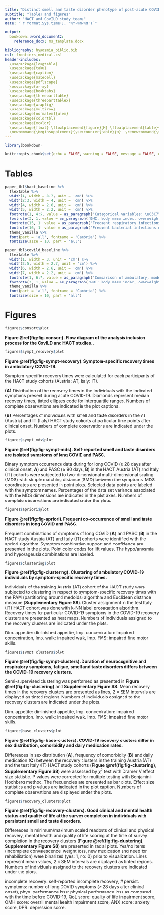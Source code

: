 ---
title: "Distinct smell and taste disorder phenotype of post-acute COVID-19 sequelae"
subtitle: "Tables and figures"
author: "HACT and CovILD study teams"
date: "`r format(Sys.time(), '%Y-%m-%d')`"

output: 
  bookdown::word_document2:   
    reference_docx: ms_template.docx
    
bibliography: hyposmia_biblio.bib
csl: frontiers_medical.csl
header-includes:
  \usepackage{longtable}
  \usepackage{tabu}
  \usepackage{caption}
  \usepackage{makecell}
  \usepackage{pdflscape}
  \usepackage{array}
  \usepackage{booktabs}
  \usepackage{threeparttable}
  \usepackage{threeparttablex}
  \usepackage{wrapfig}
  \usepackage{multirow}
  \usepackage[normalem]{ulem}
  \usepackage{colortbl}
  \usepackage{xcolor}
  \usepackage{float} \floatplacement{figure}{H} \floatplacement{table}{H}
  \newcommand{\beginsupplement}{\setcounter{table}{0}  \renewcommand{\thetable}{S\arabic{table}}       \setcounter{figure}{0} \renewcommand{\thefigure}{S\arabic{figure}}}
---

```{r, setup, include = FALSE}

library(bookdown)

knitr::opts_chunk$set(echo = FALSE, warning = FALSE, message = FALSE, dev = "png", dpi = 600)


```

\newpage

# Tables

```{r tab-hact, tab.cap = 'Baseline characteristic of the HACT study Austria (AT) and Italy (IT) cohorts.'}

paper_tbl$hact_baseline %>% 
  flextable %>% 
  width(1, width = 3.7, unit = 'cm') %>% 
  width(2:3, width = 4, unit = 'cm') %>% 
  width(4, width = 2.6, unit = 'cm') %>% 
  width(5, width = 2.2, unit = 'cm') %>% 
  footnote(1, 4:5, value = as_paragraph('Categorical variables: \u03C7\u00B2 test with Cramer V effect size statistic. Numeric variables: Mann-Whitney U test with wilcoxon r effect size statistic. P values corrected form multiple testing with Benjamini-Hochberg method.'), ref_symbols = 'a', part = 'header') %>% 
  footnote(3, 1, value = as_paragraph('BMI: body mass index, overweight > 25 kg/m\u00B2, obesity > 30 kg/m\u00B2,'), ref_symbols = 'b', part = 'body') %>% 
  footnote(15, 1, value = as_paragraph('Frequent respiratory infections, > 2 per year.'), ref_symbols = 'c', part = 'body') %>% 
  footnote(16, 1, value = as_paragraph('Frequent bacterial infections with antibiotic therapy, > 2 per year.'), ref_symbols = 'd', part = 'body') %>% 
  theme_vanilla %>%
  font(part = 'all', fontname = 'Cambria') %>% 
  fontsize(size = 10, part = 'all')

```

\newpage

```{r tab-covild, tab.cap = 'Baseline characteristic of the CovILD study cohort and the study participants stratified by COVID-19 severity.'}

paper_tbl$covild_baseline %>% 
  flextable %>% 
  width(1, width = 3, unit = 'cm') %>% 
  width(2:5, width = 2.7, unit = 'cm') %>% 
  width(6, width = 2.6, unit = 'cm') %>% 
  width(7, width = 2.2, unit = 'cm') %>% 
  footnote(1, 6:7, value = as_paragraph('Comparison of ambulatory, moderate and severe COVID-19 individuals. Categorical variables: \u03C7\u00B2 test with Cramer V effect size statistic. Numeric variables: Kruskal-Wallis test with \u03B7\u00B2 effect size statistic. P values corrected form multiple testing with Benjamini-Hochberg method.'), ref_symbols = 'a', part = 'header') %>% 
  footnote(3, 1, value = as_paragraph('BMI: body mass index, overweight > 25 kg/m\u00B2, obesity > 30 kg/m\u00B2,'), ref_symbols = 'b', part = 'body') %>% 
  theme_vanilla %>%
  font(part = 'all', fontname = 'Cambria') %>% 
  fontsize(size = 10, part = 'all')

```

\newpage

# Figures {#sec:figures}

```{r fig-consort, fig.width = mm_inch(figures$consort$w), fig.height = mm_inch(figures$consort$h), fig.cap = 'Flow diagram of the analysis inclusion process for the CovILD and HACT studies.'}

figures$consort$plot

```

__Figure \@ref(fig:fig-consort). Flow diagram of the analysis inclusion process for the CovILD and HACT studies..__

\newpage

```{r fig-sympt-recovery, fig.width = mm_inch(figures$sympt_recovery$w), fig.height = mm_inch(figures$sympt_recovery$h), fig.cap = 'Symptom-specific recovery times in ambulatory COVID-19.'}

figures$sympt_recovery$plot

```

__Figure \@ref(fig:fig-sympt-recovery). Symptom-specific recovery times in ambulatory COVID-19.__

Symptom-specific recovery times were calculated for each participants of the HACT study cohorts (Austria: AT, Italy: IT).

__(A)__ Distribution of the recovery times in the individuals with the indicated symptoms present during acute COVID-19. Diamonds represent median recovery times, tinted ellipses code for interquartile ranges. Numbers of complete observations are indicated in the plot captions.

__(B)__ Percentages of individuals with smell and taste disorders in the AT (Austria) and IT (Italy) HACT study cohorts at particular time points after clinical onset. Numbers of complete observations are indicated under the plots.

\newpage

```{r fig-sympt-mds, fig.width = mm_inch(figures$sympt_mds$w), fig.height = mm_inch(figures$sympt_mds$h), fig.cap = 'Self-reported smell and taste disorders are isolated symptoms of long COVID and PASC.'}

figures$sympt_mds$plot

```

__Figure \@ref(fig:fig-sympt-mds). Self-reported smell and taste disorders are isolated symptoms of long COVID and PASC.__

Binary symptom occurrence data during for long COVID ($\geq$ 28 days after clinical onset, __A__) and PASC ($\geq$ 90 days, __B__) in the HACT Austria (AT) and Italy (IT) cohorts were subjected to two-dimensional multi-dimensional scaling (MDS) with simple matching distance (SMD) between the symptoms. MDS coordinates are presented in point plots. Selected data points are labeled with the symptom names. Percentages of the data set variance associated with the MDS dimensions are indicated in the plot axes. Numbers of complete observations are indicated under the plots.

\newpage

```{r fig-apriori, fig.width = mm_inch(figures$apriori$w), fig.height = mm_inch(figures$apriori$h), fig.cap = 'Frequent co-occurrence of smell and taste disorders in long COVID and PASC.'}

figures$apriori$plot

```

__Figure \@ref(fig:fig-apriori). Frequent co-occurrence of smell and taste disorders in long COVID and PASC.__

Frequent combinations of symptoms of long COVID (__A__) and PASC (__B__) in the HACT study Austria (AT) and Italy (IT) cohorts were identified with the apriori algorithm. Symptom combination support and confidence are presented in the plots. Point color codes for lift values. The hypo/anosmia and hypo/ageusia combinations are labeled.

\newpage

```{r fig-clustering, fig.width = mm_inch(figures$clustering$w), fig.height = mm_inch(figures$clustering$h), fig.cap = 'Clustering of ambulatory COVID-19 individuals by symptom-specific recovery times.'}

figures$clustering$plot

```

__Figure \@ref(fig:fig-clustering). Clustering of ambulatory COVID-19 individuals by symptom-specific recovery times.__

Individuals of the training Austria (AT) cohort of the HACT study were subjected to clustering in respect to symptom-specific recovery times with the PAM (partitioning around medoids) algorithm and Euclidean distance measure (__Supplementary Figure S8__). Cluster assignment in the test Italy (IT) HACT cohort was done with k-NN label propagation algorithm. Recovery times for particular COVID-19 symptoms in the COVID-19 recovery clusters are presented as heat maps. Numbers of individuals assigned to the recovery clusters are indicated under the plots.

Dim. appetite: diminished appetite, Imp. concentration: impaired concentration, Imp. walk: impaired walk, Imp. FMS: impaired fine motor skills.

\newpage

```{r fig-sympt-clusters, fig.width = mm_inch(figures$sympt_clusters$w), fig.height = mm_inch(figures$sympt_clusters$h), fig.cap = 'Duration of neurocognitive and respiratory symptoms, fatigue, smell and taste disorders differs between the COVID-19 recovery clusters.'}

figures$sympt_clusters$plot

```

__Figure \@ref(fig:fig-sympt-clusters). Duration of neurocognitive and respiratory symptoms, fatigue, smell and taste disorders differs between the COVID-19 recovery clusters.__

Semi-supervised clustering was performed as presented in __Figure \@ref(fig:fig-clustering)__ and __Supplementary Figure S8__. Mean recovery times in the recovery clusters are presented as lines, 2 $\times$ SEM intervals are displayed as tinted regions.  Numbers of individuals assigned to the recovery clusters are indicated under the plots.

Dim. appetite: diminished appetite, Imp. concentration: impaired concentration, Imp. walk: impaired walk, Imp. FMS: impaired fine motor skills.

\newpage

```{r fig-base-clusters, fig.width = mm_inch(figures$base_clusters$w), fig.height = mm_inch(figures$base_clusters$h), fig.cap = 'COVID-19 recovery clusters differ in sex distribution, comorbidity and daily medication rates.'}

figures$base_clusters$plot

```

__Figure \@ref(fig:fig-base-clusters). COVID-19 recovery clusters differ in sex distribution, comorbidity and daily medication rates.__

Differences in sex distribution (__A__), frequency of comorbidity (__B__) and daily medication (__C__) between the recovery clusters in the training Austria (AT) and the test Italy (IT) HACT study cohorts (__Figure \@ref(fig:fig-clustering)__, __Supplementary Figure S8__) were assessed by $\chi^2$ test with Cramer V effect size statistic. P values were corrected for multiple testing with Benjamini-Hochberg method. The frequencies are presented as bar plots. Effect size statistics and p values are indicated in the plot caption. Numbers of complete observations are displayed under the plots.

\newpage

```{r fig-recovery-clusters, fig.width = mm_inch(figures$recovery_clusters$w), fig.height = mm_inch(figures$recovery_clusters$h), fig.cap = 'Good clinical and mental health status and quality of life at the survey completion in individuals with persistent smell and taste disorders.'}

figures$recovery_clusters$plot

```

__Figure \@ref(fig:fig-recovery-clusters). Good clinical and mental health status and quality of life at the survey completion in individuals with persistent smell and taste disorders.__

Differences in minimum/maximum scaled readouts of clinical and physical recovery, mental health and quality of life scoring at the time of survey completion in the recovery clusters (__Figure \@ref(fig:fig-clustering)__, __Supplementary Figure S8__) are presented in radial plots. Yes/no items (incomplete convalescence, weight loss, new medication and need for rehabilitation) were binarized (yes: 1, no: 0) prior to visualization. Lines represent mean values, 2 $\times$ SEM intervals are displayed as tinted regions. Numbers of individuals assigned to the recovery clusters are indicated under the plots.

incomplete recovery: self-reported incomplete recovery, # persist. symptoms: number of long COVID symptoms ($\geq$ 28 days after clinical onset), phys. performance loss: physical performance loss as compared with the time before COVID-19, QoL score: quality of life impairment score, OMH score: overall mental health impairment score, ANX score: anxiety score, DPR: depression score.